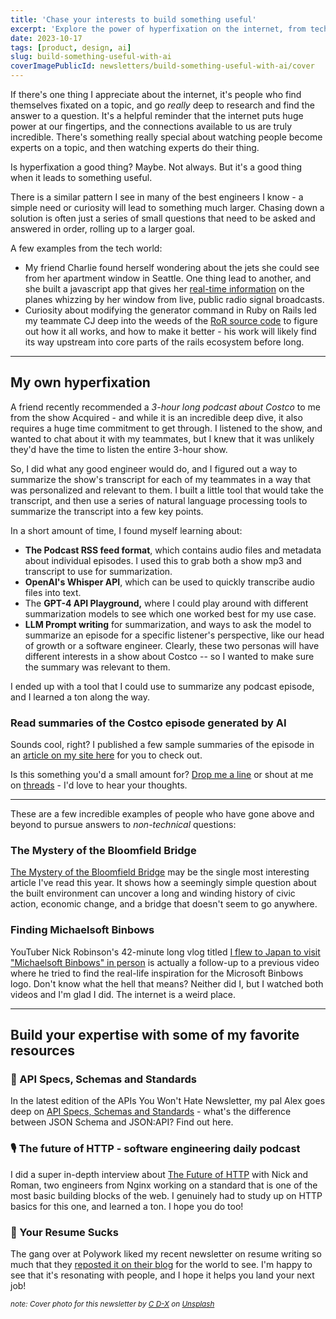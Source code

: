 ```yaml
---
title: 'Chase your interests to build something useful'
excerpt: 'Explore the power of hyperfixation on the internet, from tech enthusiasts diving deep into topics to engineers creating innovative solutions. Discover how curiosity can lead to expertise and groundbreaking tools.'
date: 2023-10-17
tags: [product, design, ai]
slug: build-something-useful-with-ai
coverImagePublicId: newsletters/build-something-useful-with-ai/cover
---
```


If there's one thing I appreciate about the internet, it's people who find themselves fixated on a topic, and go _really_ deep to research and find the answer to a question. It's a helpful reminder that the internet puts huge power at our fingertips, and the connections available to us are truly incredible. There's something really special about watching people become experts on a topic, and then watching experts do their thing.

Is hyperfixation a good thing? Maybe. Not always. But it's a good thing when it leads to something useful.

There is a similar pattern I see in many of the best engineers I know - a simple need or curiosity will lead to something much larger. Chasing down a solution is often just a series of small questions that need to be asked and answered in order, rolling up to a larger goal.

A few examples from the tech world:

- My friend Charlie found herself wondering about the jets she could see from her apartment window in Seattle. One thing lead to another, and she built a javascript app that gives her [real-time information](https://charliegerard.dev/blog/aircraft-radar-system-rtl-sdr-web-usb/) on the planes whizzing by her window from live, public radio signal broadcasts.
- Curiosity about modifying the generator command in Ruby on Rails led my teammate CJ deep into the weeds of the [RoR source code](https://www.youtube.com/watch?v=8Rnf_-vDuaU&) to figure out how it all works, and how to make it better - his work will likely find its way upstream into core parts of the rails ecosystem before long.

---

## My own hyperfixation

A friend recently recommended a _3-hour long podcast about Costco_ to me from the show Acquired - and while it is an incredible deep dive, it also requires a huge time commitment to get through. I listened to the show, and wanted to chat about it with my teammates, but I knew that it was unlikely they'd have the time to listen the entire 3-hour show.

So, I did what any good engineer would do, and I figured out a way to summarize the show's transcript for each of my teammates in a way that was personalized and relevant to them. I built a little tool that would take the transcript, and then use a series of natural language processing tools to summarize the transcript into a few key points.

In a short amount of time, I found myself learning about:

- **The Podcast RSS feed format**, which contains audio files and metadata about individual episodes. I used this to grab both a show mp3 and transcript to use for summarization.
- **OpenAI's Whisper API**, which can be used to quickly transcribe audio files into text.
- The **GPT-4 API Playground,** where I could play around with different summarization models to see which one worked best for my use case.
- **LLM Prompt writing** for summarization, and ways to ask the model to summarize an episode for a specific listener's perspective, like our head of growth or a software engineer. Clearly, these two personas will have different interests in a show about Costco -- so I wanted to make sure the summary was relevant to them.

I ended up with a tool that I could use to summarize any podcast episode, and I learned a ton along the way.

### Read summaries of the Costco episode generated by AI

Sounds cool, right? I published a few sample summaries of the episode in an [article on my site here](/posts/acquired-costco-podcast-llm-summaries) for you to check out.

Is this something you'd a small amount for? [Drop me a line](mailto:hello@mikebifulco.com) or shout at me on [threads](https://threads.net/@irreverentmike) - I'd love to hear your thoughts.

---

These are a few incredible examples of people who have gone above and beyond to pursue answers to _non-technical_ questions:

### The Mystery of the Bloomfield Bridge

[The Mystery of the Bloomfield Bridge](https://tylervigen.com/the-mystery-of-the-bloomfield-bridge) may be the single most interesting article I've read this year. It shows how a seemingly simple question about the built environment can uncover a long and winding history of civic action, economic change, and a bridge that doesn't seem to go anywhere.

### Finding Michaelsoft Binbows

YouTuber Nick Robinson's 42-minute long vlog titled [I flew to Japan to visit "Michaelsoft Binbows" in person](https://youtube.com/watch?v=QRIklga9IBQ) is actually a follow-up to a previous video where he tried to find the real-life inspiration for the Microsoft Binbows logo. Don't know what the hell that means? Neither did I, but I watched both videos and I'm glad I did. The internet is a weird place.

---

## Build your expertise with some of my favorite resources

### 📰 API Specs, Schemas and Standards

In the latest edition of the APIs You Won't Hate Newsletter, my pal Alex goes deep on [API Specs, Schemas and Standards](https://apisyouwonthate.com/newsletter/api-specs-schemas-and-standards/) - what's the difference between JSON Schema and JSON:API? Find out here.

### 🎙️ The future of HTTP - software engineering daily podcast

I did a super in-depth interview about [The Future of HTTP](https://softwareengineeringdaily.com/2023/10/11/the-future-of-http/) with Nick and Roman, two engineers from Nginx working on a standard that is one of the most basic building blocks of the web. I genuinely had to study up on HTTP basics for this one, and learned a ton. I hope you do too!

### 🧬 Your Resume Sucks

The gang over at Polywork liked my recent newsletter on resume writing so much that they [reposted it on their blog](https://blog.polywork.com/how-to-fix-your-resume/) for the world to see. I'm happy to see that it's resonating with people, and I hope it helps you land your next job!

<small>

_note: Cover photo for this newsletter by [C D-X](https://unsplash.com/@cdx2?utm_content=creditCopyText&utm_medium=referral&utm_source=unsplash) on [Unsplash](https://unsplash.com/photos/PDX_a_82obo?utm_content=creditCopyText&utm_medium=referral&utm_source=unsplash)_

</small>
